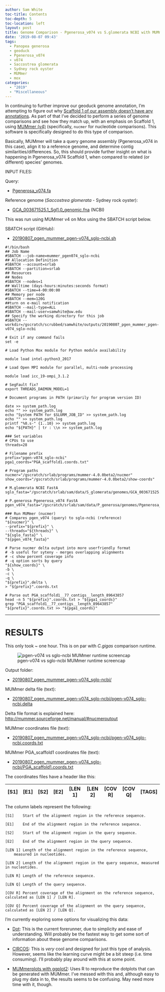 ```yaml
---
author: Sam White
toc-title: Contents
toc-depth: 5
toc-location: left
layout: post
title: Genome Comparison - Pgenerosa_v074 vs S.glomerata NCBI with MUMmer on Mox
date: '2019-08-07 09:43'
tags:
  - Panopea generosa
  - geoduck
  - Pgenerosa_v074
  - v074
  - Saccostrea glomerata
  - Sydney rock oyster
  - MUMmer
  - mox
categories:
  - "2019"
  - "Miscellaneous"
---
```

In continuing to further improve our geoduck genome annotation, I'm attempting to figure out why [Scaffold 1 of our assembly doesn't have any annotations](https://github.com/RobertsLab/resources/issues/721). As part of that I've decided to perform a series of genome comparisons and see how they match up, with an emphasis on Scaffold 1, using [MUMmer (v4)](https://github.com/mummer4/mummer) (specifically, `nucmer` for nucleotide comparisons). This software is specifically designed to do this type of comparison.

Basically, MUMmer will take a query genome assembly (Pgenerosa_v074 in this case), align it to a reference genome, and determine contig similarities/differences. So, this should provide further insight on what is happening in Pgenerosa_v074 Scaffold 1, when compared to related (or different) species' genomes.

INPUT FILES:

Query:

- [Pgenerosa_v074.fa](http://owl.fish.washington.edu/halfshell/genomic-databank/Pgenerosa_v074.fa)

Reference genome (_Saccostrea glomerata_ - Sydney rock oyster):

- [GCA_003671525.1_Sgl1.0_genomic.fna](ftp://ftp.ncbi.nlm.nih.gov/genomes/all/GCA/003/671/525/GCA_003671525.1_Sgl1.0/GCA_003671525.1_Sgl1.0_genomic.fna.gz) (NCBI)


This was run using MUMmer v4 on Mox using the SBATCH script below.

SBATCH script (GitHub):

- [20190807_pgen_mummer_pgen-v074_sglo-ncbi.sh](https://github.com/RobertsLab/sams-notebook/blob/master/sbatch_scripts/20190807_pgen_mummer_pgen-v074_sglo-ncbi.sh)

```shell
#!/bin/bash
## Job Name
#SBATCH --job-name=mummer_pgen074_sglo-ncbi
## Allocation Definition
#SBATCH --account=srlab
#SBATCH --partition=srlab
## Resources
## Nodes
#SBATCH --nodes=1
## Walltime (days-hours:minutes:seconds format)
#SBATCH --time=4-00:00:00
## Memory per node
#SBATCH --mem=120G
##turn on e-mail notification
#SBATCH --mail-type=ALL
#SBATCH --mail-user=samwhite@uw.edu
## Specify the working directory for this job
#SBATCH --workdir=/gscratch/scrubbed/samwhite/outputs/20190807_pgen_mummer_pgen-v074_sglo-ncbi

# Exit if any command fails
set -e

# Load Python Mox module for Python module availability

module load intel-python3_2017

# Load Open MPI module for parallel, multi-node processing

module load icc_19-ompi_3.1.2

# SegFault fix?
export THREADS_DAEMON_MODEL=1

# Document programs in PATH (primarily for program version ID)

date >> system_path.log
echo "" >> system_path.log
echo "System PATH for $SLURM_JOB_ID" >> system_path.log
echo "" >> system_path.log
printf "%0.s-" {1..10} >> system_path.log
echo "${PATH}" | tr : \\n >> system_path.log

### Set variables
# CPUs to use
threads=28

# Filename prefix
prefix="pgen-v074_sglo-ncbi"
pga1_coords="PGA_scaffold1.coords.txt"

# Program paths
nucmer="/gscratch/srlab/programs/mummer-4.0.0beta2/nucmer"
show_coords="/gscratch/srlab/programs/mummer-4.0.0beta2/show-coords"

# M.glomerata NCBI FastA
sglo_fasta="/gscratch/srlab/sam/data/S_glomerata/genomes/GCA_003671525.1_Sgl1.0_genomic.fna"

# P.generosa Pgenerosa_v074 FastA
pgen_v074_fasta="/gscratch/srlab/sam/data/P_generosa/genomes/Pgenerosa_v074.fa"

### Run MUMmer (nucmer)
# Compares pgen_v074 (query) to sglo-ncbi (reference)
"${nucmer}" \
--prefix="${prefix}" \
--threads="${threads}" \
"${sglo_fasta}" \
"${pgen_v074_fasta}"

# Parse nucmer delta output into more userfriendly format
# -b useful for syteny - merges overlapping alignments
# -c show percent coverage info
# -q option sorts by query
"${show_coords}" \
-b \
-c \
-q \
"${prefix}".delta \
> "${prefix}".coords.txt

# Parse out PGA_scaffold1__77_contigs__length_89643857
head -n 5 "${prefix}".coords.txt > "${pga1_coords}"
grep "PGA_scaffold1__77_contigs__length_89643857" "${prefix}".coords.txt >> "${pga1_coords}"
```

---

# RESULTS

This only took ~ one hour. This is on par with _C.gigas_ comparison runtime.

![pgen-v074 vs sglo-ncbi MUMmer runtime screencap](https://github.com/RobertsLab/sams-notebook/blob/master/images/screencaps/20190807_mummer_pgen-074_sglo-ncbi_runtime.png?raw=true)

Output folder:

- [20190807_pgen_mummer_pgen-v074_sglo-ncbi/](https://gannet.fish.washington.edu/Atumefaciens/20190807_pgen_mummer_pgen-v074_sglo-ncbi)

MUMmer delta file (text):

- [20190807_pgen_mummer_pgen-v074_sglo-ncbi/pgen-v074_sglo-ncbi.delta](https://gannet.fish.washington.edu/Atumefaciens/20190807_pgen_mummer_pgen-v074_sglo-ncbi/pgen-v074_sglo-ncbi.delta)

Delta file format is explained here: [http://mummer.sourceforge.net/manual/#nucmeroutput](http://mummer.sourceforge.net/manual/#nucmeroutput)

MUMmer coordinates file (text):

- [20190807_pgen_mummer_pgen-v074_sglo-ncbi/pgen-v074_sglo-ncbi.coords.txt](https://gannet.fish.washington.edu/Atumefaciens/20190807_pgen_mummer_pgen-v074_sglo-ncbi/pgen-v074_sglo-ncbi.coords.txt)

MUMmer PGA_scaffold1 coordinates file (text):

- [20190807_pgen_mummer_pgen-v074_sglo-ncbi/PGA_scaffold1.coords.txt](https://gannet.fish.washington.edu/Atumefaciens/20190807_pgen_mummer_pgen-v074_sglo-ncbi/PGA_scaffold1.coords.txt)


The coordinates files have a header like this:

| [S1]  |   [E1] | [S2]  |   [E2] | [LEN 1] | [LEN 2] | [COV R] | [COV Q] | [TAGS] |
|-------|--------|-------|--------|---------|---------|---------|---------|--------|

The column labels represent the following:

```
[S1]    Start of the alignment region in the reference sequence.

[E1]    End of the alignment region in the reference sequence.

[S2]    Start of the alignment region in the query sequence.

[E2]    End of the alignment region in the query sequence.

[LEN 1] Length of the alignment region in the reference sequence,
    measured in nucleotides.

[LEN 2] Length of the alignment region in the query sequence, measured in nucleotides.

[LEN R] Length of the reference sequence.

[LEN Q] Length of the query sequence.

[COV R] Percent coverage of the alignment on the reference sequence, calculated as [LEN 1] / [LEN R].

[COV Q] Percent coverage of the alignment on the query sequence, calculated as [LEN 2] / [LEN Q].
```

I'm currently exploring some options for visualizing this data:

- [Dot](https://github.com/dnanexus/dot): This is the current forerunner, due to simplicity and ease of understanding. Will probably be the fastest way to get some sort of information about these genome comparisons.

- [CIRCOS](http://circos.ca/): This is _very_ cool and designed for just this type of analysis. However, seems like the learning curve might be a bit steep (i.e. time consuming). I'll probably play around with this at some point.

- [MUMmerplots with ggplot2](https://jmonlong.github.io/Hippocamplus/2017/09/19/mummerplots-with-ggplot2/): Uses R to reproduce the dotplots that can be generated with MUMmer. I've messed with this and, although easy to plug my data in to, the results seems to be confusing. May need more time with it, though.
